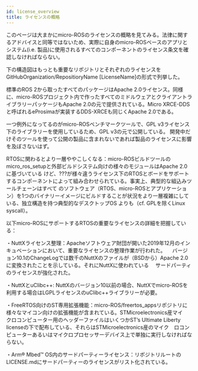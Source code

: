 ---
id: license_overview
title: ライセンスの概略
---

このページは大まかにmicro-ROSのライセンスの概略を見てみる。法律に関するアドバイスと同等ではないため、実際に自身のmicro-ROSベースのアプリとシステム(i.e. 製品)に使用されるすべてのコンポーネントのライセンス条文を確認しなければならない。

下の構造図はもっとも重要なリポジトリとそれぞれのライセンスをGitHubOrganization/RepositioryName [LicenseName]の形式で列挙した。


標準のROS 2から取ったすべてのパッケージはApache 2.0ライセンス。同様に、micro-ROSプロジェクト内で作ったすべてのミドルウェアとクライアントライブラリーパッケージもApache 2.0の元で提供されている。Micro XRCE-DDSと呼ばれるeProsimaが実装するDDS-XRCEも同じくApache 2.0である。

一つ例外になってるのがmicro-ROSベンチマークツールで、GPL v3ライセンス下のライブラリーを使用しているため、GPL v3の元で公開している。
開発中だけそのツールを使って公開の製品に含まれないであれば製品のライセンスに影響を及ぼさないはず。

RTOSに関わるとより一層ややこしくなる：micro-ROSビルドツールのmicro_ros_setupと外部ビルドシステム向けの様々のモジュールはApache 2.0に基づいている
けど、???が様々違うライセンス下のRTOSとボードをサポートするコンポーネントによって組み合わせられている。事実上、典型的な組込みツールチェーンはすべて
のソフトウェア（RTOS、micro-ROSとアプリケーション）を1つのバイナリーイメージにビルドすることが状況をより一層複雑にしている、独立構造を持つ典型的なデスクトップOS
よりも（cf. GPLを除くLinux syscall）。

以下micro-ROSにサポートするRTOSの重要なライセンスの詳細を把握している：

・NuttXライセンス整理：Apacheソフトウェア財団が開いた2019年12月のインキュベーションにおいて、重要なライセンスの整理作業が行われた。
　バージョン10.1のChangeLogでは数千のNuttXのファイルが（BSDから）Apache 2.0に変換されたことを示している。それにNuttXに使われている
　サードパーティのライセンスが強化された。

・NuttXとuClibc++: NuttXのバージョン10以前の場合、NuttXでmicro-ROSを利用する場合はLGPLライセンスのuClibc++ライブラリーが必要。

・FreeRTOS向けのST専用拡張機能：micro-ROS/freertos_appsリポジトリに様々なマイコン向けの拡張機能が含まれている。STMicroelectronics産マイ　クロコンピューター用のヘッダーファイルはいくつかST’s Ultimate Liberty licenseの下で配布している、それらはSTMicroelectronics産のマイク　ロコンピューターあるいはマイクロプロセッサーデバイス上で単独に実行しなければならない。

・Arm® Mbed™ OS内のサードパーティーライセンス：リポジトリルートのLICENSE.mdにサードパーティーのライセンスがリスト化されている。